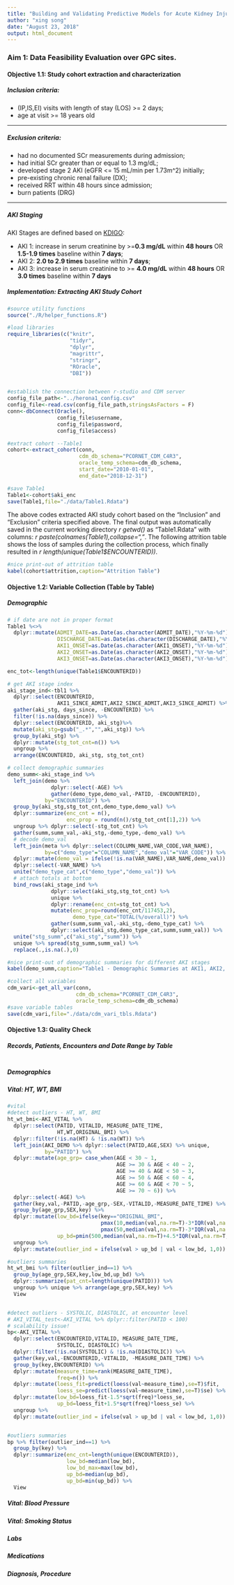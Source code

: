 ```yaml
---
title: "Building and Validating Predictive Models for Acute Kidney Injury (AKI) using PCORnet CDM (Part I)"
author: "xing song"
date: "August 23, 2018"
output: html_document
---
```

### Aim 1: Data Feasibility Evaluation over GPC sites.
#### Objective 1.1: Study cohort extraction and characterization

##### Inclusion criteria:

* (IP,IS,EI) visits with length of stay (LOS) >= 2 days; 
* age at visit >= 18 years old

***

##### Exclusion criteria:

* had no documented SCr measurements during admission; 
* had initial SCr greater than or equal to 1.3 mg/dL; 
* developed stage 2 AKI (eGFR <= 15 mL/min per 1.73m^2) initially; 
* pre-existing chronic renal failure (DX); 
* received RRT within 48 hours since admission; 
* burn patients (DRG)

***

##### AKI Staging

AKI Stages are defined based on [KDIGO](http://www.kdigo.org/clinical_practice_guidelines/pdf/KDIGO%20AKI%20Guideline.pdf):

* AKI 1: increase in serum creatinine by >=**0.3 mg/dL** within **48 hours** OR **1.5-1.9 times** baseline within **7 days**; 
* AKI 2: **2.0 to 2.9 times** baseline within **7 days**; 
* AKI 3: increase in serum creatinine to >= **4.0 mg/dL** within **48 hours** OR **3.0 times** baseline within **7 days**


##### Implementation: Extracting AKI Study Cohort
```r
#source utility functions
source("./R/helper_functions.R")

#load libraries
require_libraries(c("knitr",
                    "tidyr",
                    "dplyr",
                    "magrittr",
                    "stringr",
                    "ROracle",
                    "DBI"))


#establish the connection between r-studio and CDM server
config_file_path<-"../herona1_config.csv"
config_file<-read.csv(config_file_path,stringsAsFactors = F)
conn<-dbConnect(Oracle(),
                config_file$username,
                config_file$password,
                config_file$access)

#extract cohort --Table1
cohort<-extract_cohort(conn,
                       cdm_db_schema="PCORNET_CDM_C4R3",
                       oracle_temp_schema=cdm_db_schema,
                       start_date="2010-01-01",
                       end_date="2018-12-31")

#save Table1
Table1<-cohort$aki_enc
save(Table1,file="./data/Table1.Rdata")
```

The above codes extracted AKI study cohort based on the "Inclusion" and "Exclusion" criteria specified above. The final output was automatically saved in the current working directory *r getwd()* as "Table1.Rdata" with columns: *r paste(colnames(Table1),collapse=","*. The following attrition table shows the loss of samples during the collection process, which finally resulted in *r length(unique(Table1$ENCOUNTERID))*. 


```r
#nice print-out of attrition table
kabel(cohort$attrition,caption="Attrition Table")
```


#### Objective 1.2: Variable Collection (Table by Table) 

##### Demographic
```r
# if date are not in proper format
Table1 %<>%
  dplyr::mutate(ADMIT_DATE=as.Date(as.character(ADMIT_DATE),"%Y-%m-%d"),
                DISCHARGE_DATE=as.Date(as.character(DISCHARGE_DATE),"%Y-%m-%d"),
                AKI1_ONSET=as.Date(as.character(AKI1_ONSET),"%Y-%m-%d"),
                AKI2_ONSET=as.Date(as.character(AKI2_ONSET),"%Y-%m-%d"),
                AKI3_ONSET=as.Date(as.character(AKI3_ONSET),"%Y-%m-%d"))

enc_tot<-length(unique(Table1$ENCOUNTERID))

# get AKI stage index
aki_stage_ind<-tbl1 %>%
  dplyr::select(ENCOUNTERID,
                AKI1_SINCE_ADMIT,AKI2_SINCE_ADMIT,AKI3_SINCE_ADMIT) %>%
  gather(aki_stg, days_since, -ENCOUNTERID) %>%
  filter(!is.na(days_since)) %>%
  dplyr::select(ENCOUNTERID, aki_stg)%>%
  mutate(aki_stg=gsub("_.*","",aki_stg)) %>%
  group_by(aki_stg) %>%
  dplyr::mutate(stg_tot_cnt=n()) %>%
  ungroup %>%
  arrange(ENCOUNTERID, aki_stg, stg_tot_cnt)

```


```r
# collect demographic summaries
demo_summ<-aki_stage_ind %>%
  left_join(demo %>%
              dplyr::select(-AGE) %>%
              gather(demo_type,demo_val,-PATID, -ENCOUNTERID), 
            by="ENCOUNTERID") %>%
  group_by(aki_stg,stg_tot_cnt,demo_type,demo_val) %>%
  dplyr::summarize(enc_cnt = n(),
                   enc_prop = round(n()/stg_tot_cnt[1],2)) %>%
  ungroup %>% dplyr::select(-stg_tot_cnt) %>%
  gather(summ,summ_val,-aki_stg,-demo_type,-demo_val) %>%
  # decode demo_val
  left_join(meta %>% dplyr::select(COLUMN_NAME,VAR_CODE,VAR_NAME),
            by=c("demo_type"="COLUMN_NAME","demo_val"="VAR_CODE")) %>%
  dplyr::mutate(demo_val = ifelse(!is.na(VAR_NAME),VAR_NAME,demo_val)) %>%
  dplyr::select(-VAR_NAME) %>%
  unite("demo_type_cat",c("demo_type","demo_val")) %>%
  # attach totals at bottom
  bind_rows(aki_stage_ind %>%
              dplyr::select(aki_stg,stg_tot_cnt) %>% 
              unique %>% 
              dplyr::rename(enc_cnt=stg_tot_cnt) %>%
              mutate(enc_prop=round(enc_cnt/117453,2),
                     demo_type_cat="TOTAL(%/overall)") %>%
              gather(summ,summ_val,-aki_stg,-demo_type_cat) %>%
              dplyr::select(aki_stg,demo_type_cat,summ,summ_val)) %>%
  unite("stg_summ",c("aki_stg","summ")) %>%
  unique %>% spread(stg_summ,summ_val) %>%
  replace(.,is.na(.),0)

#nice print-out of demographic summaries for different AKI stages
kabel(demo_summ,caption="Table1 - Demographic Summaries at AKI1, AKI2, AKI3")
```



```r
#collect all variables
cdm_vari<-get_all_var(conn,
                      cdm_db_schema="PCORNET_CDM_C4R3",
                      oracle_temp_schema=cdm_db_schema)
#save variable tables
save(cdm_vari,file="./data/cdm_vari_tbls.Rdata")
```


#### Objective 1.3: Quality Check

##### Records, Patients, Encounters and Date Range by Table

```r

```


##### Demographics




##### Vital: HT, WT, BMI
```r
#vital
#detect outliers - HT, WT, BMI
ht_wt_bmi<-AKI_VITAL %>% 
  dplyr::select(PATID, VITALID, MEASURE_DATE_TIME,
                HT,WT,ORIGINAL_BMI) %>%
  dplyr::filter(!is.na(HT) & !is.na(WT)) %>%
  left_join(AKI_DEMO %>% dplyr::select(PATID,AGE,SEX) %>% unique,
            by="PATID") %>%
  dplyr::mutate(age_grp= case_when(AGE < 30 ~ 1,
                                   AGE >= 30 & AGE < 40 ~ 2,
                                   AGE >= 40 & AGE < 50 ~ 3,
                                   AGE >= 50 & AGE < 60 ~ 4,
                                   AGE >= 60 & AGE < 70 ~ 5,
                                   AGE >= 70 ~ 6)) %>%
  dplyr::select(-AGE) %>%
  gather(key,val,-PATID,-age_grp,-SEX,-VITALID,-MEASURE_DATE_TIME) %>%
  group_by(age_grp,SEX,key) %>%
  dplyr::mutate(low_bd=ifelse(key=="ORIGINAL_BMI",
                              pmax(10,median(val,na.rm=T)-3*IQR(val,na.rm=T,type=8)),
                              pmax(50,median(val,na.rm=T)-3*IQR(val,na.rm=T,type=8))),   
                up_bd=pmin(500,median(val,na.rm=T)+4.5*IQR(val,na.rm=T,type=8))) %>% 
  ungroup %>%
  dplyr::mutate(outlier_ind = ifelse(val > up_bd | val < low_bd, 1,0))

#outliers summaries
ht_wt_bmi %>% filter(outlier_ind==1) %>%
  group_by(age_grp,SEX,key,low_bd,up_bd) %>%
  dplyr::summarize(pat_cnt=length(unique(PATID))) %>% 
  ungroup %>% unique %>% arrange(age_grp,SEX,key) %>%
  View


#detect outliers - SYSTOLIC, DIASTOLIC, at encounter level
# AKI_VITAL_test<-AKI_VITAL %>% dplyr::filter(PATID < 100)
# scalability issue!
bp<-AKI_VITAL %>% 
  dplyr::select(ENCOUNTERID,VITALID, MEASURE_DATE_TIME,
                SYSTOLIC, DIASTOLIC) %>%
  dplyr::filter(!is.na(SYSTOLIC) & !is.na(DIASTOLIC)) %>%
  gather(key,val,-ENCOUNTERID,-VITALID, -MEASURE_DATE_TIME) %>%
  group_by(key,ENCOUNTERID) %>%
  dplyr::mutate(measure_time=rank(MEASURE_DATE_TIME),
                freq=n()) %>%
  dplyr::mutate(loess_fit=predict(loess(val~measure_time),se=T)$fit,
                loess_se=predict(loess(val~measure_time),se=T)$se) %>%
  dplyr::mutate(low_bd=loess_fit-1.5*sqrt(freq)*loess_se,
                up_bd=loess_fit+1.5*sqrt(freq)*loess_se) %>%
  ungroup %>%
  dplyr::mutate(outlier_ind = ifelse(val > up_bd | val < low_bd, 1,0))


#outliers summaries
bp %>% filter(outlier_ind==1) %>%
  group_by(key) %>%
  dplyr::summarize(enc_cnt=length(unique(ENCOUNTERID)),
                   low_bd=median(low_bd),
                   low_bd_max=max(low_bd),
                   up_bd=median(up_bd),
                   up_bd=min(up_bd)) %>%
  View  
```

##### Vital: Blood Pressure



##### Vital: Smoking Status




##### Labs




##### Medications





##### Diagnosis, Procedure




